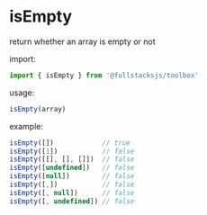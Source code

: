 # isEmpty

return whether an array is empty or not

import:
```javascript
import { isEmpty } from '@fullstacksjs/toolbox'
```

usage:
```javascript
isEmpty(array)
```

example:
```javascript copy
isEmpty([])            // true
isEmpty([1])           // false
isEmpty([[], [], []])  // false
isEmpty([undefined])   // false
isEmpty([null])        // false
isEmpty([,])           // false
isEmpty([, null])      // false
isEmpty([, undefined]) // false
```
